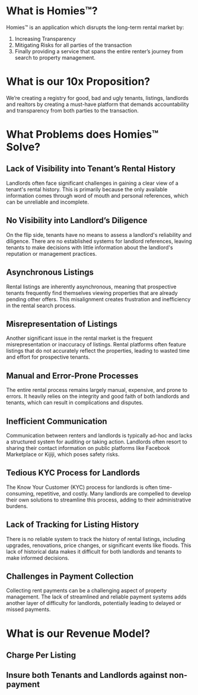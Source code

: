 # What is Homies™?

Homies™ is an application which disrupts the long-term rental market by:

1. Increasing Transparency
2. Mitigating Risks for all parties of the transaction
3. Finally providing a service that spans the entire renter’s journey from search to property management.

# What is our 10x Proposition?

We’re creating a registry for good, bad and ugly tenants, listings, landlords and realtors by creating a must-have platform that demands accountability and transparency from both parties to the transaction.

# What Problems does Homies™ Solve?

## Lack of Visibility into Tenant’s Rental History

Landlords often face significant challenges in gaining a clear view of a tenant's rental history. This is primarily because the only available information comes through word of mouth and personal references, which can be unreliable and incomplete.

## No Visibility into Landlord’s Diligence

On the flip side, tenants have no means to assess a landlord's reliability and diligence. There are no established systems for landlord references, leaving tenants to make decisions with little information about the landlord's reputation or management practices.

## Asynchronous Listings

Rental listings are inherently asynchronous, meaning that prospective tenants frequently find themselves viewing properties that are already pending other offers. This misalignment creates frustration and inefficiency in the rental search process.

## Misrepresentation of Listings

Another significant issue in the rental market is the frequent misrepresentation or inaccuracy of listings. Rental platforms often feature listings that do not accurately reflect the properties, leading to wasted time and effort for prospective tenants.

## Manual and Error-Prone Processes

The entire rental process remains largely manual, expensive, and prone to errors. It heavily relies on the integrity and good faith of both landlords and tenants, which can result in complications and disputes.

## Inefficient Communication

Communication between renters and landlords is typically ad-hoc and lacks a structured system for auditing or taking action. Landlords often resort to sharing their contact information on public platforms like Facebook Marketplace or Kijiji, which poses safety risks.

## Tedious KYC Process for Landlords

The Know Your Customer (KYC) process for landlords is often time-consuming, repetitive, and costly. Many landlords are compelled to develop their own solutions to streamline this process, adding to their administrative burdens.

## Lack of Tracking for Listing History

There is no reliable system to track the history of rental listings, including upgrades, renovations, price changes, or significant events like floods. This lack of historical data makes it difficult for both landlords and tenants to make informed decisions.

## Challenges in Payment Collection

Collecting rent payments can be a challenging aspect of property management. The lack of streamlined and reliable payment systems adds another layer of difficulty for landlords, potentially leading to delayed or missed payments.

# What is our Revenue Model?

## Charge Per Listing

## Insure both Tenants and Landlords against non-payment
